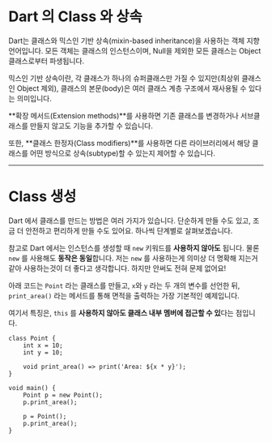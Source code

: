 # Dart 의 Class 와 상속
Dart는 클래스와 믹스인 기반 상속(mixin-based inheritance)을 사용하는 객체 지향 언어입니다.
모든 객체는 클래스의 인스턴스이며, Null을 제외한 모든 클래스는 Object 클래스로부터 파생됩니다.

믹스인 기반 상속이란,
각 클래스가 하나의 슈퍼클래스만 가질 수 있지만(최상위 클래스인 Object 제외),
클래스의 본문(body)은 여러 클래스 계층 구조에서 재사용될 수 있다는 의미입니다.

**확장 메서드(Extension methods)**를 사용하면
기존 클래스를 변경하거나 서브클래스를 만들지 않고도 기능을 추가할 수 있습니다.

또한, **클래스 한정자(Class modifiers)**를 사용하면
다른 라이브러리에서 해당 클래스를 어떤 방식으로 상속(subtype)할 수 있는지 제어할 수 있습니다.

***

# Class 생성

Dart 에서 클래스를 만드는 방법은 여러 가지가 있습니다. 단순하게 만들 수도 있고, 조금 더 안전하고 편리하게 만들 수도 있어요. 하나씩 단계별로 살펴보겠습니다.

참고로 Dart 에서는 인스턴스를 생성할 때 `new` 키워드를 **사용하지 않아도** 됩니다. 물론 `new` 를 사용해도 **동작은 동일**합니다. 저는 `new` 를 사용하는게 의미상 더 명확해 지는거 같아 사용하는것이 더 좋다고 생각합니다. 하지만 안써도 전혀 문제 없어요!

아래 코드는 `Point` 라는 클래스를 만들고, `x`와 `y` 라는 두 개의 변수를 선언한 뒤, `print_area()` 라는 메서드를 통해 면적을 출력하는 가장 기본적인 예제입니다.

여기서 특징은, `this` 를 **사용하지 않아도 클래스 내부 멤버에 접근할 수 있**다는 점입니다.

```dart:class-생성성
class Point {
    int x = 10;
    int y = 10;

    void print_area() => print('Area: ${x * y}');
}

void main() {
    Point p = new Point();
    p.print_area();

    p = Point();
    p.print_area();
}
```